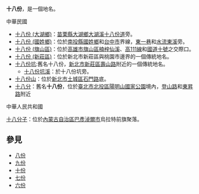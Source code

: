 '''十八份'''，是一個地名。

;中華民國
*[[十八份_(大湖鄉)|十八份 (大湖鄉)]]：[[苗栗縣|苗栗縣]][[大湖鄉_(台灣)|大湖鄉]][[大湖溪|大湖溪]][[十八份道|十八份道]]旁。
*[[十八份_(國姓鄉)|十八份 (國姓鄉)]]：位於[[南投縣|南投縣]][[國姓鄉|國姓鄉]]和[[台中市|台中市]]界線，[[東一巷|東一巷]]和[[水流東溪|水流東溪]]旁。
*[[十八份_(旗山區)|十八份 (旗山區)]]：位於[[高雄市|高雄市]][[旗山區|旗山區]][[楠梓仙溪|楠梓仙溪]]、[[高111線|高111線]]和[[國道十號|國道十號]]之交際口。
*[[十八份坑|十八份 (新莊區)]]：位於新北市新莊區與桃園市邊界的一個傳統地名。
*[[十八份坑|十八份坑]]:舊名十八份，[[新北市|新北市]][[新莊區|新莊區]][[壽山路|壽山路]]附近的一個傳統地名。
**[[十八份坑溪|十八份坑溪]]：於十八份坑旁。
*[[十八份山|十八份山]]：位於[[新北市|新北市]][[土城區|土城區]][[石門路|石門路]]底。
*[[十八分|十八分]]：舊名'''十八份'''，位於[[臺北市|臺北市]][[北投區|北投區]][[陽明山國家公園|陽明山國家公園]]境內，[[登山路|登山路]]和[[東昇路|東昇路]]附近

;中華人民共和國
[[十八分子|十八分子]]：位於[[內蒙古自治區|內蒙古自治區]][[巴彥淖爾市|巴彥淖爾市]]烏拉特前旗聚落。

== 參見 ==
*[[八份|八份]]
*[[九份|九份]]
*[[十份|十份]]
*[[七份|七份]]
*[[六份|六份]]

{{Disambig|cat=三字地名消歧義}}